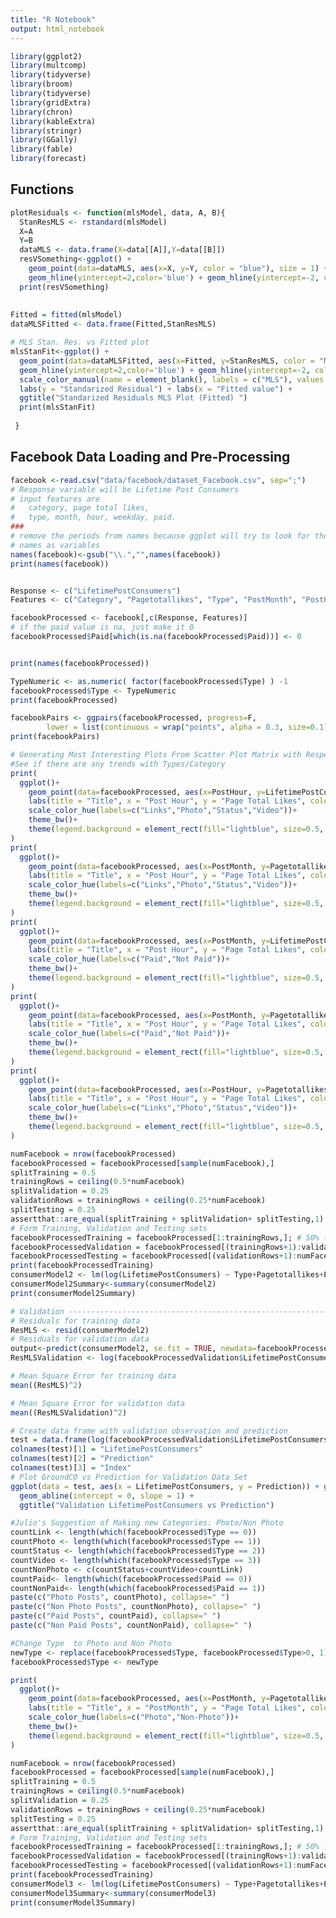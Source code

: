 ```yaml
---
title: "R Notebook"
output: html_notebook
---
```

```r
library(ggplot2)
library(multcomp)
library(tidyverse)
library(broom)
library(tidyverse)
library(gridExtra)
library(chron)
library(kableExtra)
library(stringr)
library(GGally)
library(fable)
library(forecast)
```

## Functions
```r
plotResiduals <- function(mlsModel, data, A, B){
  StanResMLS <- rstandard(mlsModel)
  X=A
  Y=B
  dataMLS <- data.frame(X=data[[A]],Y=data[[B]])
  resVSomething<-ggplot() + 
    geom_point(data=dataMLS, aes(x=X, y=Y, color = "blue"), size = 1) +
    geom_hline(yintercept=2,color='blue') + geom_hline(yintercept=-2, color='blue') + labs(y = "Standarized Residual") + ggtitle("Standarized Residuals MLS Plot")
  print(resVSomething)
  
  
Fitted = fitted(mlsModel)
dataMLSFitted <- data.frame(Fitted,StanResMLS)

# MLS Stan. Res. vs Fitted plot 
mlsStanFit<-ggplot() +
  geom_point(data=dataMLSFitted, aes(x=Fitted, y=StanResMLS, color = "MLS"), size = 1) +
  geom_hline(yintercept=2,color='blue') + geom_hline(yintercept=-2, color='blue') +
  scale_color_manual(name = element_blank(), labels = c("MLS"), values = c("blue")) +
  labs(y = "Standarized Residual") + labs(x = "Fitted value") + 
  ggtitle("Standarized Residuals MLS Plot (Fitted) ")
  print(mlsStanFit)
  
 }
```

## Facebook Data Loading and Pre-Processing

```r
facebook <-read.csv("data/facebook/dataset_Facebook.csv", sep=";")
# Response variable will be Lifetime Post Consumers
# input features are 
#   category, page total likes,
#   type, month, hour, weekday, paid. 
###
# remove the periods from names because ggplot will try to look for those
# names as variables
names(facebook)<-gsub("\\.","",names(facebook))
print(names(facebook))


Response <- c("LifetimePostConsumers")
Features <- c("Category", "Pagetotallikes", "Type", "PostMonth", "PostHour", "PostWeekday", "Paid")

facebookProcessed <- facebook[,c(Response, Features)]
# if the paid value is na, just make it 0
facebookProcessed$Paid[which(is.na(facebookProcessed$Paid))] <- 0


print(names(facebookProcessed))

```

```r
TypeNumeric <- as.numeric( factor(facebookProcessed$Type) ) -1
facebookProcessed$Type <- TypeNumeric
print(facebookProcessed)
```
```r
facebookPairs <- ggpairs(facebookProcessed, progress=F,
        lower = list(continuous = wrap("points", alpha = 0.3, size=0.1)))
print(facebookPairs)
```


```r

# Generating Most Interesting Plots From Scatter Plot Matrix with Respect and highlighting categories
#See if there are any trends with Types/Category
print(
  ggplot()+
    geom_point(data=facebookProcessed, aes(x=PostHour, y=LifetimePostConsumers,color=as.factor(Type)))+
    labs(title = "Title", x = "Post Hour", y = "Page Total Likes", color = "Type\n")+
    scale_color_hue(labels=c("Links","Photo","Status","Video"))+
    theme_bw()+
    theme(legend.background = element_rect(fill="lightblue", size=0.5, linetype="solid", colour ="black"))
)
print(
  ggplot()+
    geom_point(data=facebookProcessed, aes(x=PostMonth, y=Pagetotallikes,color=as.factor(Type)))+
    labs(title = "Title", x = "Post Hour", y = "Page Total Likes", color = "Type\n")+
    scale_color_hue(labels=c("Links","Photo","Status","Video"))+
    theme_bw()+
    theme(legend.background = element_rect(fill="lightblue", size=0.5, linetype="solid", colour ="black"))
)
print(
  ggplot()+
    geom_point(data=facebookProcessed, aes(x=PostMonth, y=LifetimePostConsumers,color=as.factor(Paid)))+
    labs(title = "Title", x = "Post Hour", y = "Page Total Likes", color = "Paid\n")+
    scale_color_hue(labels=c("Paid","Not Paid"))+
    theme_bw()+
    theme(legend.background = element_rect(fill="lightblue", size=0.5, linetype="solid", colour ="black"))
)
print(
  ggplot()+
    geom_point(data=facebookProcessed, aes(x=PostMonth, y=Pagetotallikes,color=as.factor(Paid)))+
    labs(title = "Title", x = "Post Hour", y = "Page Total Likes", color = "Paid\n")+
    scale_color_hue(labels=c("Paid","Not Paid"))+
    theme_bw()+
    theme(legend.background = element_rect(fill="lightblue", size=0.5, linetype="solid", colour ="black"))
)
print(
  ggplot()+
    geom_point(data=facebookProcessed, aes(x=PostHour, y=Pagetotallikes,color=as.factor(Type)))+
    labs(title = "Title", x = "Post Hour", y = "Page Total Likes", color = "Type\n")+
    scale_color_hue(labels=c("Links","Photo","Status","Video"))+
    theme_bw()+
    theme(legend.background = element_rect(fill="lightblue", size=0.5, linetype="solid", colour ="black"))
)
```

```r
numFacebook = nrow(facebookProcessed)
facebookProcessed = facebookProcessed[sample(numFacebook),]
splitTraining = 0.5
trainingRows = ceiling(0.5*numFacebook)
splitValidation = 0.25
validationRows = trainingRows + ceiling(0.25*numFacebook)
splitTesting = 0.25
assertthat::are_equal(splitTraining + splitValidation+ splitTesting,1)
# Form Training, Validation and Testing sets
facebookProcessedTraining = facebookProcessed[1:trainingRows,]; # 50% for the data
facebookProcessedValidation = facebookProcessed[(trainingRows+1):validationRows,]; # 25% for thpe data
facebookProcessedTesting = facebookProcessed[(validationRows+1):numFacebook,]; # 25% for the data
print(facebookProcessedTraining)
consumerModel2 <- lm(log(LifetimePostConsumers) ~ Type+Pagetotallikes+PostMonth,data=facebookProcessedTraining)
consumerModel2Summary<-summary(consumerModel2)
print(consumerModel2Summary)
```
```r
# Validation --------------------------------------------------------------------------------------
# Residuals for training data
ResMLS <- resid(consumerModel2)
# Residuals for validation data
output<-predict(consumerModel2, se.fit = TRUE, newdata=facebookProcessedValidation)
ResMLSValidation <- log(facebookProcessedValidation$LifetimePostConsumers) - output$fit
```

```r
# Mean Square Error for training data
mean((ResMLS)^2)
```

```r
# Mean Square Error for validation data
mean((ResMLSValidation)^2)
```


```r
# Create data frame with validation observation and prediction
test = data.frame(log(facebookProcessedValidation$LifetimePostConsumers),output$fit, 1:length(output$fit));
colnames(test)[1] = "LifetimePostConsumers"
colnames(test)[2] = "Prediction"
colnames(test)[3] = "Index"
# Plot GroundCO vs Prediction for Validation Data Set 
ggplot(data = test, aes(x = LifetimePostConsumers, y = Prediction)) + geom_point() + 
  geom_abline(intercept = 0, slope = 1) +
  ggtitle("Validation LifetimePostConsumers vs Prediction")
```



```r
#Julio's Suggestion of Making new Categories: Photo/Non Photo
countLink <- length(which(facebookProcessed$Type == 0))
countPhoto <- length(which(facebookProcessed$Type == 1))
countStatus <- length(which(facebookProcessed$Type == 2))
countVideo <- length(which(facebookProcessed$Type == 3))
countNonPhoto <- c(countStatus+countVideo+countLink)
countPaid<- length(which(facebookProcessed$Paid == 0))
countNonPaid<- length(which(facebookProcessed$Paid == 1))
paste(c("Photo Posts", countPhoto), collapse=" ")
paste(c("Non Photo Posts", countNonPhoto), collapse=" ")
paste(c("Paid Posts", countPaid), collapse=" ")
paste(c("Non Paid Posts", countNonPaid), collapse=" ")
```


```r
#Change Type  to Photo and Non Photo
newType <- replace(facebookProcessed$Type, facebookProcessed$Type>0, 1)
facebookProcessed$Type <- newType

print(
  ggplot()+
    geom_point(data=facebookProcessed, aes(x=PostMonth, y=Pagetotallikes,color=as.factor(Type)))+
    labs(title = "Title", x = "PostMonth", y = "Page Total Likes", color = "Type\n")+
    scale_color_hue(labels=c("Photo","Non-Photo"))+
    theme_bw()+
    theme(legend.background = element_rect(fill="lightblue", size=0.5, linetype="solid", colour ="black"))
)
```


```r
numFacebook = nrow(facebookProcessed)
facebookProcessed = facebookProcessed[sample(numFacebook),]
splitTraining = 0.5
trainingRows = ceiling(0.5*numFacebook)
splitValidation = 0.25
validationRows = trainingRows + ceiling(0.25*numFacebook)
splitTesting = 0.25
assertthat::are_equal(splitTraining + splitValidation+ splitTesting,1)
# Form Training, Validation and Testing sets
facebookProcessedTraining = facebookProcessed[1:trainingRows,]; # 50% for the data
facebookProcessedValidation = facebookProcessed[(trainingRows+1):validationRows,]; # 25% for the data
facebookProcessedTesting = facebookProcessed[(validationRows+1):numFacebook,]; # 25% for the data
print(facebookProcessedTraining)
consumerModel3 <- lm(log(LifetimePostConsumers) ~ Type+Pagetotallikes+PostMonth,data=facebookProcessedTraining)
consumerModel3Summary<-summary(consumerModel3)
print(consumerModel3Summary)
```




